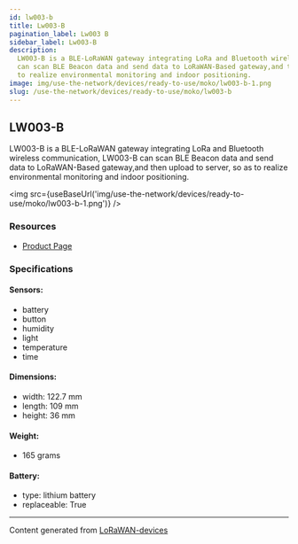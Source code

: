 ```yaml
---
id: lw003-b
title: Lw003-B
pagination_label: Lw003 B
sidebar_label: Lw003-B
description:
  LW003-B is a BLE-LoRaWAN gateway integrating LoRa and Bluetooth wireless communication, LW003-B
  can scan BLE Beacon data and send data to LoRaWAN-Based gateway,and then upload to server, so as
  to realize environmental monitoring and indoor positioning.
image: img/use-the-network/devices/ready-to-use/moko/lw003-b-1.png
slug: /use-the-network/devices/ready-to-use/moko/lw003-b
---
```



## LW003-B

LW003-B is a BLE-LoRaWAN gateway integrating LoRa and Bluetooth wireless communication, LW003-B can
scan BLE Beacon data and send data to LoRaWAN-Based gateway,and then upload to server, so as to
realize environmental monitoring and indoor positioning.

<img src={useBaseUrl('img/use-the-network/devices/ready-to-use/moko/lw003-b-1.png')} />

### Resources

- [Product Page](https://www.mokosmart.com/lorawan-probe-lw003-b/)

### Specifications

#### Sensors:

- battery
- button
- humidity
- light
- temperature
- time

#### Dimensions:

- width: 122.7 mm
- length: 109 mm
- height: 36 mm

#### Weight:

- 165 grams

#### Battery:

- type: lithium battery
- replaceable: True

---

Content generated from [LoRaWAN-devices](https://github.com/TheThingsNetwork/lorawan-devices)
